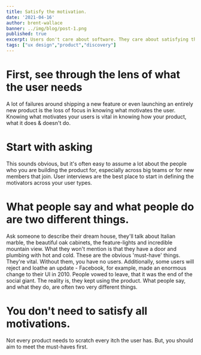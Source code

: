 ```yaml
---
title: Satisfy the motivation.
date: '2021-04-16'
author: brent-wallace
banner: ../img/blog/post-1.png
published: true
excerpt: Users don't care about software. They care about satisfying their motivations. 
tags: ["ux design","product","discovery"]
---
```


# First, see through the lens of what the user needs
A lot of failures around shipping a new feature or even launching an entirely new product is the loss of focus in knowing what motivates the user. 
Knowing what motivates your users is vital in knowing how your product, what it does & doesn't do. 

# Start with asking 
This sounds obvious, but it's often easy to assume a lot about the people who you are building the product for, especially across big teams or for new members that join. User interviews are the best place to start in defining the motivators across your user types.

# What people say and what people do are two different things.
Ask someone to describe their dream house, they'll talk about Italian marble, the beautiful oak cabinets, the feature-lights and incredible mountain view. What they won't mention is that they have a door and plumbing with hot and cold.  These are the obvious 'must-have' things. They're vital. Without them, you have no users.
Additionally, some users will reject and loathe an update - Facebook, for example, made an enormous change to their UI in 2010. People vowed to leave, that it was the end of the social giant. The reality is, they kept using the product. What people say, and what they do, are often two very different things. 

# You don't need to satisfy all motivations.
Not every product needs to scratch every itch the user has. But, you should aim to meet the must-haves first.